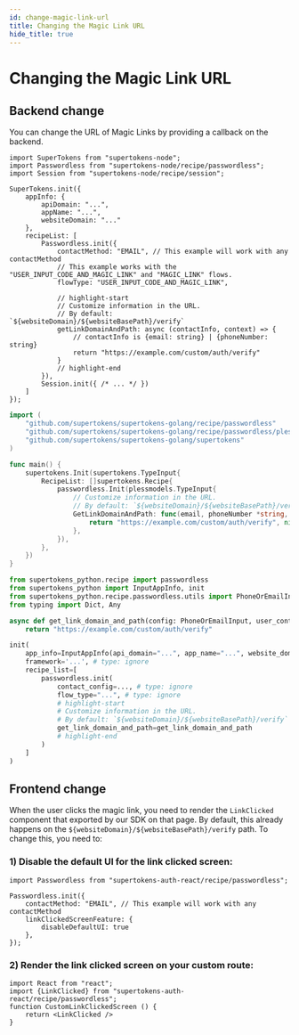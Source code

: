 ```yaml
---
id: change-magic-link-url
title: Changing the Magic Link URL
hide_title: true
---
```



# Changing the Magic Link URL

## Backend change

You can change the URL of Magic Links by providing a callback on the backend.

<BackendSDKTabs>
<TabItem value="nodejs">

```tsx
import SuperTokens from "supertokens-node";
import Passwordless from "supertokens-node/recipe/passwordless";
import Session from "supertokens-node/recipe/session";

SuperTokens.init({
    appInfo: {
        apiDomain: "...",
        appName: "...",
        websiteDomain: "..."
    },
    recipeList: [
        Passwordless.init({
            contactMethod: "EMAIL", // This example will work with any contactMethod
            // This example works with the "USER_INPUT_CODE_AND_MAGIC_LINK" and "MAGIC_LINK" flows.
            flowType: "USER_INPUT_CODE_AND_MAGIC_LINK", 

            // highlight-start
            // Customize information in the URL.
            // By default: `${websiteDomain}/${websiteBasePath}/verify`
            getLinkDomainAndPath: async (contactInfo, context) => {
                // contactInfo is {email: string} | {phoneNumber: string}
                return "https://example.com/custom/auth/verify"
            }
            // highlight-end
        }),
        Session.init({ /* ... */ })
    ]
});
```
</TabItem>
<TabItem value="go">

```go
import (
	"github.com/supertokens/supertokens-golang/recipe/passwordless"
	"github.com/supertokens/supertokens-golang/recipe/passwordless/plessmodels"
	"github.com/supertokens/supertokens-golang/supertokens"
)

func main() {
	supertokens.Init(supertokens.TypeInput{
		RecipeList: []supertokens.Recipe{
			passwordless.Init(plessmodels.TypeInput{
				// Customize information in the URL.
				// By default: `${websiteDomain}/${websiteBasePath}/verify`
				GetLinkDomainAndPath: func(email, phoneNumber *string, userContext supertokens.UserContext) (string, error) {
					return "https://example.com/custom/auth/verify", nil
				},
			}),
		},
	})
}
```

</TabItem>
<TabItem value="python">

```python
from supertokens_python.recipe import passwordless
from supertokens_python import InputAppInfo, init
from supertokens_python.recipe.passwordless.utils import PhoneOrEmailInput
from typing import Dict, Any

async def get_link_domain_and_path(config: PhoneOrEmailInput, user_context: Dict[str, Any]) -> str:
    return "https://example.com/custom/auth/verify"

init(
    app_info=InputAppInfo(api_domain="...", app_name="...", website_domain="..."),
    framework='...', # type: ignore
    recipe_list=[
        passwordless.init(
            contact_config=..., # type: ignore
            flow_type="...", # type: ignore
            # highlight-start
            # Customize information in the URL.
			# By default: `${websiteDomain}/${websiteBasePath}/verify`
            get_link_domain_and_path=get_link_domain_and_path
            # highlight-end
        )
    ]
)
```

</TabItem>
</BackendSDKTabs>

## Frontend change

<FrontendSDKTabs>
<TabItem value="reactjs">

When the user clicks the magic link, you need to render the `LinkClicked` component that exported by our SDK on that page. By default, this already happens on the `${websiteDomain}/${websiteBasePath}/verify` path. To change this, you need to:

### 1) Disable the default UI for the link clicked screen:
```tsx
import Passwordless from "supertokens-auth-react/recipe/passwordless";

Passwordless.init({
    contactMethod: "EMAIL", // This example will work with any contactMethod
    linkClickedScreenFeature: {
        disableDefaultUI: true
    },
});
```

### 2) Render the link clicked screen on your custom route:
```tsx
import React from "react";
import {LinkClicked} from "supertokens-auth-react/recipe/passwordless";
function CustomLinkClickedScreen () {
    return <LinkClicked />
}
```

</TabItem>
</FrontendSDKTabs>